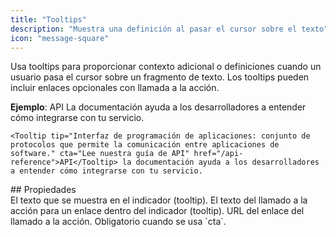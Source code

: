 ```yaml
---
title: "Tooltips"
description: "Muestra una definición al pasar el cursor sobre el texto"
icon: "message-square"
---
```


Usa tooltips para proporcionar contexto adicional o definiciones cuando un usuario pasa el cursor sobre un fragmento de texto. Los tooltips pueden incluir enlaces opcionales con llamada a la acción.

**Ejemplo**: <Tooltip tip="Interfaz de programación de aplicaciones: un conjunto de protocolos que permite que las aplicaciones de software se comuniquen." cta="Lee nuestra guía de API" href="/es/api-reference">API</Tooltip> La documentación ayuda a los desarrolladores a entender cómo integrarse con tu servicio.

```mdx Envoltura de ejemplo de tooltip
<Tooltip tip="Interfaz de programación de aplicaciones: conjunto de protocolos que permite la comunicación entre aplicaciones de software." cta="Lee nuestra guía de API" href="/api-reference">API</Tooltip> la documentación ayuda a los desarrolladores a entender cómo integrarse con tu servicio.
```

<div id="properties">
  ## Propiedades
</div>

<ResponseField name="tip" type="string" required>
  El texto que se muestra en el indicador (tooltip).
</ResponseField>

<ResponseField name="cta" type="string">
  El texto del llamado a la acción para un enlace dentro del indicador (tooltip).
</ResponseField>

<ResponseField name="href" type="string">
  URL del enlace del llamado a la acción. Obligatorio cuando se usa `cta`.
</ResponseField>